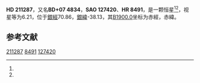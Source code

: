 {{Starbox begin
| name = HD 211287
}}
{{Starbox observe
| epoch = [[J2000.0|J2000.0]]
| constell = {{星座名待查}}<ref name=SIMBAD>{{cite web
 | url=http://simbad.u-strasbg.fr/simbad/sim-id?Ident=HR+8491
 | title =Pulsating variable Star
 | publisher=Centre de Données astronomiques de Strasbourg
 | work=SIMBAD
 | accessdate=2012-07-13}}</ref><ref name=DATA>{{cite web
 | url=http://vizier.u-strasbg.fr/viz-bin/VizieR-5?-out.add=.&-source=5050&-corr=PK=HR&-out.max=9999&HR=8491
 | title=VizieR Detailed Page
 | accessdate=2012-07-13
 | archive-date=2016-03-04
 | archive-url=https://web.archive.org/web/20160304235108/http://vizier.u-strasbg.fr/viz-bin/VizieR-5?-out.add=.&-source=5050&-corr=PK=HR&-out.max=9999&HR=8491
 | dead-url=no
 }}</ref>
| 星官 = 
| ra = {{RA|22|15|59.8}}<ref name=SIMBAD /><ref name=DATA />
| dec = {{DEC|+8|32|58}}<ref name=SIMBAD /><ref name=DATA />
| appmag_v = 6.21<ref name=SIMBAD /><ref name=DATA />
}}
{{Starbox character
| class = A1Vn<ref name=SIMBAD /><ref name=DATA />
| b-v = 0.02<ref name=SIMBAD /><ref name=DATA />
| u-b = -0.04<ref name=SIMBAD /><ref name=DATA />
| r-i = <ref name=SIMBAD /><ref name=DATA />
| variable = 
}}
{{Starbox astrometry
| radial_v = -0.04
| prop_mo_ra = 0
| parallax = 
| p_error = 
}}
{{Starbox catalog
| names =BD+07 4834，[[SAO星表|SAO]] 127420，[[HD星表|HD]] 211287，[[HR星表|HR]] 8491}}
{{Starbox reference |Simbad=HR+8491}}
{{Starbox end}}

'''HD 211287'''，又名'''BD+07 4834'''，'''SAO 127420'''、'''HR 8491'''，是一颗恒星<ref name=SIMBAD /><ref name=DATA />，视星等为6.21，位于[[銀道座標系|銀經]]70.86，[[銀道座標系|銀緯]]-38.13，其[[B1900.0|B1900.0]]坐标为赤經{{RA|22|11|1}}，赤緯{{DEC|+8|-38.13|8}}。

== 参考文献 ==
{{reflist}}

{{star-stub}}

[[Category:HD和HDE天體|211287]]
[[Category:HR天體|8491]]
[[Category:SAO天體|127420]]